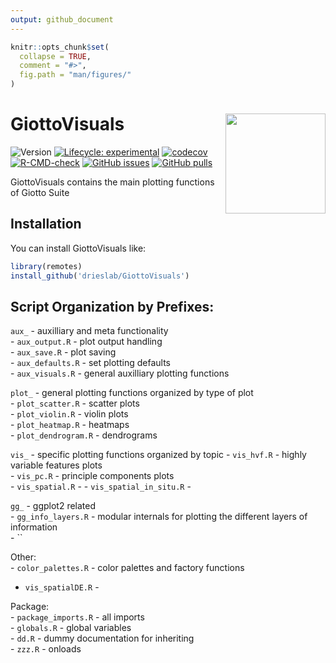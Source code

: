 ```yaml
---
output: github_document
---
```


<!-- README.md is generated from README.Rmd. Please edit that file -->

```r
knitr::opts_chunk$set(
  collapse = TRUE,
  comment = "#>",
  fig.path = "man/figures/"
)
```


# GiottoVisuals <img src="man/figures/logo.png" align="right" alt="" width="160" />

<!-- badges: start -->
![Version](https://img.shields.io/github/r-package/v/drieslab/GiottoVisuals)
[![Lifecycle: experimental](https://img.shields.io/badge/lifecycle-experimental-orange.svg)](https://lifecycle.r-lib.org/articles/stages.html#experimental)
[![codecov](https://codecov.io/github/drieslab/GiottoVisuals/graph/badge.svg?token=F4ga1Ahbhw)](https://codecov.io/github/drieslab/GiottoVisuals)
[![R-CMD-check](https://github.com/drieslab/GiottoVisuals/actions/workflows/main_check.yml/badge.svg)](https://github.com/drieslab/GiottoVisuals/actions/workflows/main_check.yml)
[![GitHub issues](https://img.shields.io/github/issues/drieslab/Giotto)](https://github.com/drieslab/Giotto/issues)
[![GitHub pulls](https://img.shields.io/github/issues-pr/drieslab/GiottoVisuals)](https://github.com/drieslab/GiottoVisuals/pulls)
<!-- badges: end -->

GiottoVisuals contains the main plotting functions of Giotto Suite

## Installation

You can install GiottoVisuals like:

``` r
library(remotes)
install_github('drieslab/GiottoVisuals')
```

## Script Organization by Prefixes:

`aux_` - auxilliary and meta functionality    
- `aux_output.R` - plot output handling    
- `aux_save.R` - plot saving    
- `aux_defaults.R` - set plotting defaults    
- `aux_visuals.R` - general auxilliary plotting functions    

`plot_` - general plotting functions organized by type of plot    
- `plot_scatter.R` - scatter plots    
- `plot_violin.R` - violin plots    
- `plot_heatmap.R` - heatmaps    
- `plot_dendrogram.R` - dendrograms    

`vis_` - specific plotting functions organized by topic
- `vis_hvf.R` - highly variable features plots    
- `vis_pc.R` - principle components plots    
- `vis_spatial.R` - 
- `vis_spatial_in_situ.R` - 

`gg_` - ggplot2 related    
- `gg_info_layers.R` - modular internals for plotting the different layers of information    
- ``

Other:    
- `color_palettes.R` - color palettes and factory functions    


- `vis_spatialDE.R` - 

Package:    
- `package_imports.R` - all imports    
- `globals.R` - global variables    
- `dd.R` - dummy documentation for inheriting    
- `zzz.R` - onloads    


